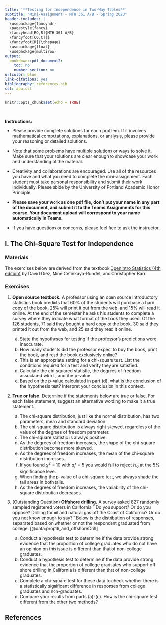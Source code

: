---
title: '**Testing for Independence in Two-Way Tables**'
subtitle: "Mini-Assignment - MTH 361 A/B - Spring 2023"
header-includes: |
  \usepackage{fancyhdr}
  \pagestyle{fancy}
  \fancyhead[RO,R]{MTH 361 A/B}
  \fancyfoot[CO,C]{}
  \fancyfoot[R]{\thepage}
  \usepackage{float}
  \usepackage{multirow}
output:
  bookdown::pdf_document2:
    toc: no
    number_section: no
urlcolor: blue
link-citations: yes
bibliography: references.bib
csl: apa.csl
---

```{r setup, include=FALSE}
knitr::opts_chunk$set(echo = TRUE)
```

\

**Instructions:**
 
 * Please provide complete solutions for each problem. If it involves mathematical computations, explanations, or analysis, please provide your reasoning or detailed solutions.
 
 * Note that some problems have multiple solutions or ways to solve it. Make sure that your solutions are clear enough to showcase your work and understanding of the material.
 
 * Creativity and collaborations are encouraged. Use all of the resources you have and what you need to complete the mini-assignment. Each student must take personal responsibility and submit their work individually. Please abide by the University of Portland Academic Honor Principle.
 
 * **Please save your work as one pdf file, don't put your name in any part of the document, and submit it to the Teams Assignments for this course. Your document upload will correspond to your name automatically in Teams.**
 
 * If you have questions or concerns, please feel free to ask the instructor.

\newpage

## I. The Chi-Square Test for Independence

### Materials

The exercises below are derived from the textbook [OpenIntro Statistics (4th edition)](https://www.openintro.org/book/os/){target="_blank"} by David Diez, Mine Cetinkaya-Rundel, and Christopher Barr.

### Exercises

1. **Open source textbook.** A professor using an open source introductory statistics book predicts that 60\% of the students will purchase a hard copy of the book, 25\% will print it out from the web, and 15\% will read it online. At the end of the semester he asks his students to complete a survey where they indicate what format of the book they used. Of the 126 students, 71 said they bought a hard copy of the book, 30 said they printed it out from the web, and 25 said they read it online.

    a. State the hypotheses for testing if the professor's predictions were inaccurate.
    b. How many students did the professor expect to buy the book, print the book, and read the book exclusively online?
    c. This is an appropriate setting for a chi-square test. List the conditions required for a test and verify they are satisfied.
    d. Calculate the chi-squared statistic, the degrees of freedom associated with it, and the p-value.
    e. Based on the p-value calculated in part (d), what is the conclusion of the hypothesis test? Interpret your conclusion in this context.

2. **True or false.** Determine if the statements below are true or false. For each false statement, suggest an alternative wording to make it a true statement.

    a. The chi-square distribution, just like the normal distribution, has two parameters, mean and standard deviation.
    b. The chi-square distribution is always right skewed, regardless of the value of the degrees of freedom parameter.
    c. The chi-square statistic is always positive.
    d. As the degrees of freedom increases, the shape of the chi-square distribution becomes more skewed.
    e. As the degrees of freedom increases, the mean of the chi-square distribution increases.
    f. If you found $\chi^2 = 10$ with $df = 5$ you would fail to reject $H_0$ at the 5\% significance level.
    g. When finding the p-value of a chi-square test, we always shade the tail areas in both tails.
    h. As the degrees of freedom increases, the variability of the chi-square distribution decreases.

\newpage

3. (Outstanding Question) **Offshore drilling.** A survey asked 827 randomly sampled registered voters in California ``Do you support? Or do you oppose? Drilling for oil and natural gas off the Coast of California? Or do you not know enough to say?'' Below is the distribution of  responses, separated based on whether or not the respondent graduated from  college. [@data:prop19_and_offshoreDrill]

    ```{=latex}
    \begin{center}
    \begin{tabular}{l c c}
    			        & \multicolumn{2}{c}{\textit{College Grad}} \\ \cline{2-3}
    			        & Yes		& No	\\\cline{1-3}
    Support		    & 154		& 132	\\
    Oppose		    & 180		& 126	\\
    Do not know	  & 104		& 131	\\\cline{1-3}
    Total		      & 438		& 389		
    \end{tabular}
    \end{center}
    ```

    a. Conduct a hypothesis test to determine if the data provide strong evidence that the proportion of college graduates who do not have an opinion on this issue is different than that of non-college graduates.
    b. Conduct a hypothesis test to determine if the data provide strong evidence that the proportion of college graduates who support off-shore drilling in California is different than that of non-college graduates.
    c. Complete a chi-square test for these data to check whether there is a statistically significant difference in responses from college graduates and non-graduates.
    d. Compare your results from parts (a)-(c). How is the chi-square test different from the other two methods?

\newpage

## References {#ref}

<div id="refs"></div>